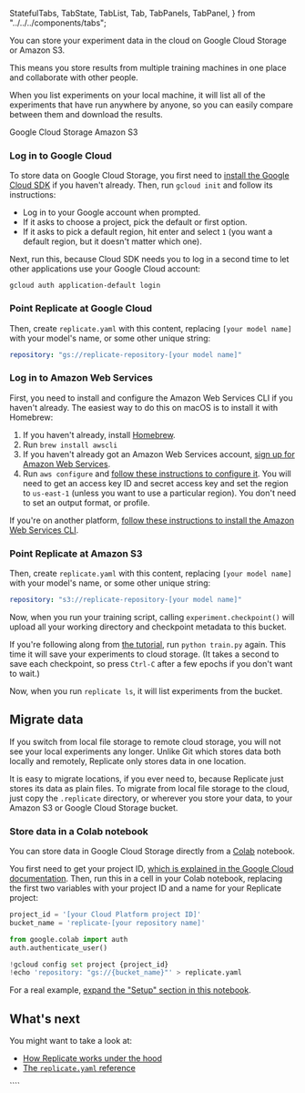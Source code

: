   StatefulTabs,
  TabState,
  TabList,
  Tab,
  TabPanels,
  TabPanel,
} from "../../../components/tabs";

<TabState>
<DocsLayout title="Store data in the cloud">


You can store your experiment data in the cloud on Google Cloud Storage or Amazon S3.

This means you store results from multiple training machines in one place and collaborate with other people.

When you list experiments on your local machine, it will list all of the experiments that have run anywhere by anyone, so you can easily compare between them and download the results.

<StatefulTabs>
<TabList>
<Tab>Google Cloud Storage</Tab>
<Tab>Amazon S3</Tab>
</TabList>
<TabPanels>
<TabPanel>


### Log in to Google Cloud

To store data on Google Cloud Storage, you first need to [install the Google Cloud SDK](https://cloud.google.com/sdk/docs) if you haven't already. Then, run `gcloud init` and follow its instructions:

- Log in to your Google account when prompted.
- If it asks to choose a project, pick the default or first option.
- If it asks to pick a default region, hit enter and select `1` (you want a default region, but it doesn't matter which one).

Next, run this, because Cloud SDK needs you to log in a second time to let other applications use your Google Cloud account:

```
gcloud auth application-default login
```

### Point Replicate at Google Cloud

Then, create `replicate.yaml` with this content, replacing `[your model name]` with your model's name, or some other unique string:

```yaml
repository: "gs://replicate-repository-[your model name]"
```

</TabPanel>
<TabPanel>


### Log in to Amazon Web Services

First, you need to install and configure the Amazon Web Services CLI if you haven't already. The easiest way to do this on macOS is to install it with Homebrew:

1. If you haven't already, install [Homebrew](https://brew.sh/).
1. Run `brew install awscli`
1. If you haven't already got an Amazon Web Services account, [sign up for Amazon Web Services](https://aws.amazon.com/free/).
1. Run `aws configure` and [follow these instructions to configure it](https://docs.aws.amazon.com/cli/latest/userguide/cli-configure-quickstart.html). You will need to get an access key ID and secret access key and set the region to `us-east-1` (unless you want to use a particular region). You don't need to set an output format, or profile.

If you're on another platform, [follow these instructions to install the Amazon Web Services CLI](https://docs.aws.amazon.com/cli/latest/userguide/install-cliv2.html).

### Point Replicate at Amazon S3

Then, create `replicate.yaml` with this content, replacing `[your model name]` with your model's name, or some other unique string:

```yaml
repository: "s3://replicate-repository-[your model name]"
```

</TabPanel>
</TabPanels>
</StatefulTabs>


Now, when you run your training script, calling `experiment.checkpoint()` will upload all your working directory and checkpoint metadata to this bucket.

If you're following along from [the tutorial](/docs/tutorial), run `python train.py` again. This time it will save your experiments to cloud storage. (It takes a second to save each checkpoint, so press `Ctrl-C` after a few epochs if you don't want to wait.)

Now, when you run `replicate ls`, it will list experiments from the bucket.

## Migrate data

If you switch from local file storage to remote cloud storage, you will not see your local experiments any longer. Unlike Git which stores data both locally and remotely, Replicate only stores data in one location.

It is easy to migrate locations, if you ever need to, because Replicate just stores its data as plain files. To migrate from local file storage to the cloud, just copy the `.replicate` directory, or wherever you store your data, to your Amazon S3 or Google Cloud Storage bucket.


<StatefulTabs>
<TabPanels>
<TabPanel>


### Store data in a Colab notebook

You can store data in Google Cloud Storage directly from a [Colab](https://colab.research.google.com/) notebook.

You first need to get your project ID, [which is explained in the Google Cloud documentation](https://cloud.google.com/resource-manager/docs/creating-managing-projects#identifying_projects).
Then, run this in a cell in your Colab notebook, replacing the first two variables with your project ID and a name for your Replicate project:

```python
project_id = '[your Cloud Platform project ID]'
bucket_name = 'replicate-[your repository name]'

from google.colab import auth
auth.authenticate_user()

!gcloud config set project {project_id}
!echo 'repository: "gs://{bucket_name}"' > replicate.yaml
```

For a real example, <a href={process.env.ANALYSIS_COLAB_URL}>expand the "Setup" section in this notebook</a>.


</TabPanel>
</TabPanels>
</StatefulTabs>


## What's next

You might want to take a look at:

- [How Replicate works under the hood](/docs/learn/how-it-works)
- [The `replicate.yaml` reference](/docs/reference/yaml)

</DocsLayout>
</TabState>
````
